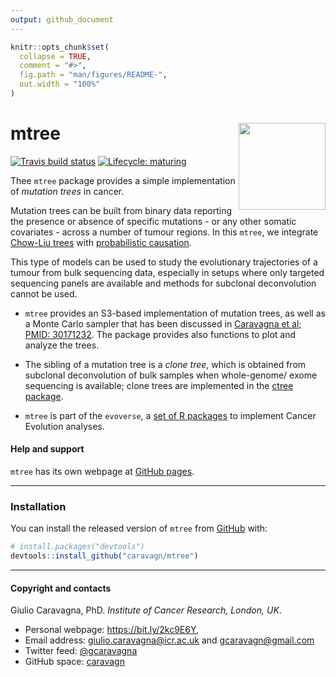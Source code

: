 ```yaml
---
output: github_document
---
```


```r
knitr::opts_chunk$set(
  collapse = TRUE,
  comment = "#>",
  fig.path = "man/figures/README-",
  out.width = "100%"
)
```

# mtree <a href='https://caravagn.github.io/mtree/'> <img src='man/figures/logo.png' align="right" height="139" /> </a>

<!-- badges: start -->
[![Travis build status](https://travis-ci.org/caravagn/mtree.svg?branch=master)](https://travis-ci.org/caravagn/mtree)
[![Lifecycle: maturing](https://img.shields.io/badge/lifecycle-maturing-blue.svg)](https://www.tidyverse.org/lifecycle/#maturing)
<!-- badges: end -->

Thee `mtree` package provides a simple implementation of *mutation trees* in cancer.

Mutation trees can be built from binary data reporting the presence or absence of specific mutations - or any other somatic covariates -  across a number of tumour regions. In this `mtree`, we integrate [Chow-Liu trees](https://en.wikipedia.org/wiki/Chow%E2%80%93Liu_tree) with [probabilistic causation](https://plato.stanford.edu/entries/causation-probabilistic/).

This type of models can be used to study the evolutionary trajectories of a tumour from bulk sequencing data, especially in setups where only targeted sequencing panels are available and methods for subclonal deconvolution cannot be used.


* `mtree` provides an S3-based implementation of mutation trees, as well as a Monte Carlo sampler that has been discussed in [Caravagna et al; PMID: 30171232](https://www.ncbi.nlm.nih.gov/pubmed/30171232). The package provides also functions to plot and analyze the trees.

* The sibling of a mutation tree is a *clone tree*,  which is obtained from subclonal deconvolution of bulk samples when whole-genome/ exome sequencing is available; clone trees are implemented in the [ctree package](https://caravagn.github.io/ctree).

*  `mtree` is part of the `evoverse`, a [set of R packages](https://caravagn.github.io/evoverse) to implement Cancer Evolution analyses.

#### Help and support

`mtree` has its own webpage at [GitHub pages](https://caravagn.github.io/mtree/).

-----

### Installation

You can install the released version of `mtree` from
[GitHub](https://github.com/) with:

``` r
# install.packages("devtools")
devtools::install_github("caravagn/mtree")
```

-----

#### Copyright and contacts

Giulio Caravagna, PhD. _Institute of Cancer Research, London, UK_.

* Personal webpage: [https://bit.ly/2kc9E6Y](https://sites.google.com/site/giuliocaravagna/), 
* Email address: [giulio.caravagna@icr.ac.uk](mailto:giulio.caravagna@icr.ac.uk) and [gcaravagn@gmail.com](mailto:gcaravagn@gmail.com)
* Twitter feed: [\@gcaravagna](https://twitter.com/gcaravagna)
* GitHub space: [caravagn](https://github.com/caravagn)

